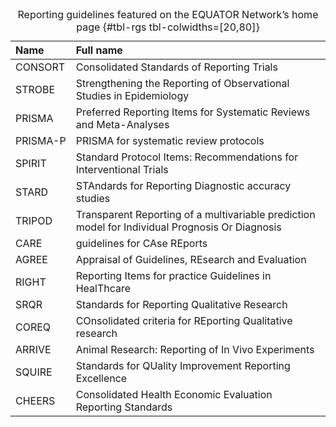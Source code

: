 | **Name**     | **Full name**                                                                                       |
|:-------------|:--------------------------------------------------------|
| CONSORT  | Consolidated Standards of Reporting Trials                                                      |
| STROBE   | Strengthening the Reporting of Observational Studies in Epidemiology                            |
| PRISMA   | Preferred Reporting Items for Systematic Reviews and Meta-Analyses                              |
| PRISMA-P | PRISMA for systematic review protocols                                                          |
| SPIRIT   | Standard Protocol Items: Recommendations for Interventional Trials                              |
| STARD    | STAndards for Reporting Diagnostic accuracy studies                                             |
| TRIPOD   | Transparent Reporting of a multivariable prediction model for Individual Prognosis Or Diagnosis |
| CARE     | guidelines for CAse REports                                                                     |
| AGREE    | Appraisal of Guidelines, REsearch and Evaluation                                                |
| RIGHT    | Reporting Items for practice Guidelines in HealThcare                                           |
| SRQR     | Standards for Reporting Qualitative Research                                                    |
| COREQ    | COnsolidated criteria for REporting Qualitative research                                        |
| ARRIVE   | Animal Research: Reporting of In Vivo Experiments                                               |
| SQUIRE   | Standards for QUality Improvement Reporting Excellence                                          |
| CHEERS   | Consolidated Health Economic Evaluation Reporting Standards                                     |

: Reporting guidelines featured on the EQUATOR Network's home page {#tbl-rgs tbl-colwidths=\[20,80\]}